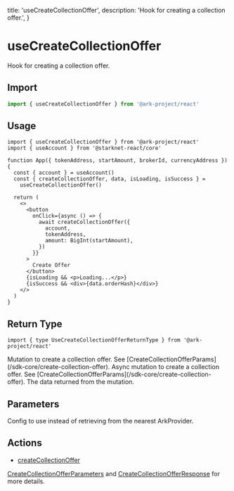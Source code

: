   title: 'useCreateCollectionOffer',
  description: 'Hook for creating a collection offer.',
}

# useCreateCollectionOffer

Hook for creating a collection offer.

## Import

```typescript
import { useCreateCollectionOffer } from '@ark-project/react'
```

## Usage

```tsx
import { useCreateCollectionOffer } from '@ark-project/react'
import { useAccount } from '@starknet-react/core'

function App({ tokenAddress, startAmount, brokerId, currencyAddress }) {
  const { account } = useAccount()
  const { createCollectionOffer, data, isLoading, isSuccess } =
    useCreateCollectionOffer()

  return (
    <>
      <button
        onClick={async () => {
          await createCollectionOffer({
            account,
            tokenAddress,
            amount: BigInt(startAmount),
          })
        }}
      >
        Create Offer
      </button>
      {isLoading && <p>Loading...</p>}
      {isSuccess && <div>{data.orderHash}</div>}
    </>
  )
}
```

## Return Type

```tsx
import { type UseCreateCollectionOfferReturnType } from '@ark-project/react'
```

<Properties>
  <Property
    name="createCollectionOffer"
    type="(params: CreateCollectionOfferParams) => CreateCollectionOfferResult"
  >
    Mutation to create a collection offer. See
    [CreateCollectionOfferParams](/sdk-core/create-collection-offer).
  </Property>
  <Property
    name="createCollectionOfferAsync"
    type="(params: CreateCollectionOfferParams) => Promise<CreateCollectionOfferResult>"
  >
    Async mutation to create a collection offer. See
    [CreateCollectionOfferParams](/sdk-core/create-collection-offer).
  </Property>
  <Property name="data" type="CreateCollectionOfferResult">
    The data returned from the mutation.
  </Property>
</Properties>

## Parameters

<Properties>
  <Property name="config (optional)" type="Config | undefined">
    Config to use instead of retrieving from the nearest ArkProvider.
  </Property>
</Properties>

## Actions

- [createCollectionOffer](/sdk-core/create-collection-offer)

[CreateCollectionOfferParameters](/sdk-core/create-collection-offer#parameters) and [CreateCollectionOfferResponse](/sdk-core/create-collection-offer#response) for more details.
